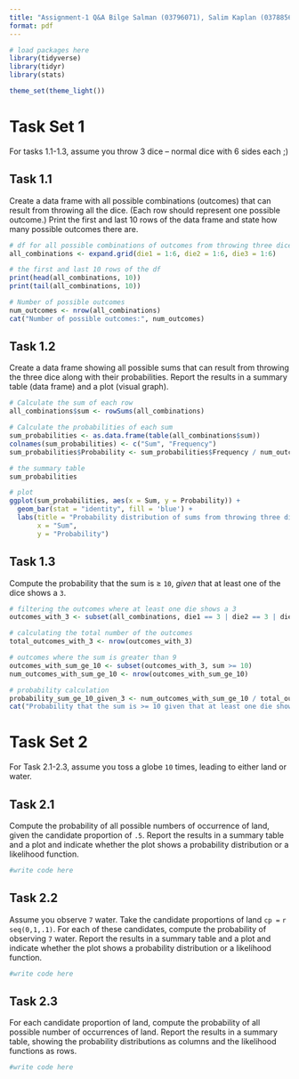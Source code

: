 ```yaml
---
title: "Assignment-1 Q&A Bilge Salman (03796071), Salim Kaplan (0378856)"
format: pdf
---
```


```r
# load packages here
library(tidyverse)
library(tidyr)
library(stats)

theme_set(theme_light())
```

# Task Set 1

For tasks 1.1-1.3, assume you throw 3 dice -- normal dice with 6 sides each ;)

## Task 1.1

Create a data frame with all possible combinations (outcomes) that can result from throwing all the dice. (Each row should represent one possible outcome.) Print the first and last 10 rows of the data frame and state how many possible outcomes there are.

```r
# df for all possible combinations of outcomes from throwing three dice
all_combinations <- expand.grid(die1 = 1:6, die2 = 1:6, die3 = 1:6)

# the first and last 10 rows of the df
print(head(all_combinations, 10))
print(tail(all_combinations, 10))

# Number of possible outcomes
num_outcomes <- nrow(all_combinations)
cat("Number of possible outcomes:", num_outcomes)
```

## Task 1.2

Create a data frame showing all possible sums that can result from throwing the three dice along with their probabilities. Report the results in a summary table (data frame) and a plot (visual graph).

```r
# Calculate the sum of each row
all_combinations$sum <- rowSums(all_combinations)

# Calculate the probabilities of each sum
sum_probabilities <- as.data.frame(table(all_combinations$sum))
colnames(sum_probabilities) <- c("Sum", "Frequency")
sum_probabilities$Probability <- sum_probabilities$Frequency / num_outcomes

# the summary table
sum_probabilities

# plot
ggplot(sum_probabilities, aes(x = Sum, y = Probability)) +
  geom_bar(stat = "identity", fill = 'blue') +
  labs(title = "Probability distribution of sums from throwing three dice",
       x = "Sum",
       y = "Probability")
```

## Task 1.3

Compute the probability that the sum is $\geq$ `10`, *given* that at least one of the dice shows a `3`.

```r
# filtering the outcomes where at least one die shows a 3
outcomes_with_3 <- subset(all_combinations, die1 == 3 | die2 == 3 | die3 == 3)

# calculating the total number of the outcomes
total_outcomes_with_3 <- nrow(outcomes_with_3)

# outcomes where the sum is greater than 9
outcomes_with_sum_ge_10 <- subset(outcomes_with_3, sum >= 10)
num_outcomes_with_sum_ge_10 <- nrow(outcomes_with_sum_ge_10)

# probability calculation
probability_sum_ge_10_given_3 <- num_outcomes_with_sum_ge_10 / total_outcomes_with_3
cat("Probability that the sum is >= 10 given that at least one die shows a 3 is:", round(probability_sum_ge_10_given_3, 2))
```

\newpage

# Task Set 2

For Task 2.1-2.3, assume you toss a globe `10` times, leading to either land or water.

## Task 2.1

Compute the probability of all possible numbers of occurrence of land, given the candidate proportion of `.5`. Report the results in a summary table and a plot and indicate whether the plot shows a probability distribution or a likelihood function.

```r
#write code here
```

## Task 2.2

Assume you observe `7` water. Take the candidate proportions of land `cp =` `r seq(0,1,.1)`. For each of these candidates, compute the probability of observing `7` water. Report the results in a summary table and a plot and indicate whether the plot shows a probability distribution or a likelihood function.

```r
#write code here
```

## Task 2.3

For each candidate proportion of land, compute the probability of all possible number of occurrences of land. Report the results in a summary table, showing the probability distributions as columns and the likelihood functions as rows.

```r
#write code here
```
